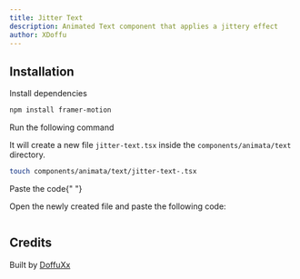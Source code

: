 ```yaml
---
title: Jitter Text
description: Animated Text component that applies a jittery effect
author: XDoffu
---
```


<ComponentPreview name="text-jitter-text--docs" />

## Installation

<Steps>
<Step>Install dependencies</Step>

```bash
npm install framer-motion
```

<Step>Run the following command</Step>

It will create a new file `jitter-text.tsx` inside the `components/animata/text` directory.

```bash
touch components/animata/text/jitter-text-.tsx
```

<Step>Paste the code</Step>{" "}

Open the newly created file and paste the following code:

```jsx file=<rootDir>/animata/text/jitter-text.tsx

```

</Steps>

## Credits

Built by [DoffuXx](https://github.com/DoffuXx)
